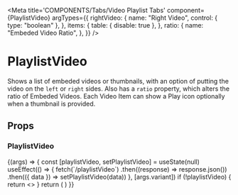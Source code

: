 
<Meta
  title='COMPONENTS/Tabs/Video Playlist Tabs'
  component={PlaylistVideo}
  argTypes={{
    rightVideo: {
      name: "Right Video",
      control: { type: "boolean" },
    },
    items: {
      table: { disable: true },
    },
    ratio: {
      name: "Embeded Video Ratio",
    },
  }}
/>

# PlaylistVideo

Shows a list of embeded videos or thumbnails, with an option of putting the video on the `left` or `right` sides.
Also has a `ratio` property, which alters the ratio of Embeded Videos.
Each Video Item can show a Play icon optionally when a thumbnail is provided.

## Props

<Props of={PlaylistVideo} />

### PlaylistVideo

<Preview>
  <Story
    name='Video Playlist Tabs'
    args={{ rightVideo: false,  ratio: "16:9" }}
  >
    {(args) => {
      const [playlistVideo, setPlaylistVideo] = useState(null)
      useEffect(() => {
        fetch(`/playlistVideo`)
          .then((response) => response.json())
          .then(({ data }) => setPlaylistVideo(data))
      }, [args.variant])
      if (!playlistVideo) {
        return <></>
      }
      return (
        <PlaylistVideo
          ratio={args.ratio}
          rightVideo={args.rightVideo || playlistVideo.rightVideo}
          items={playlistVideo.items}
        />
      )
    }}
  </Story>
</Preview>
